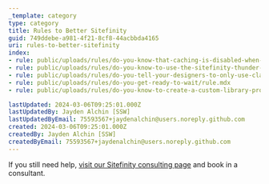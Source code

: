 ```yaml
---
_template: category
type: category
title: Rules to Better Sitefinity
guid: 749ddebe-a981-4f21-8cf8-44acbbda4165
uri: rules-to-better-sitefinity
index:
- rule: public/uploads/rules/do-you-know-that-caching-is-disabled-when-debug-true/rule.mdx
- rule: public/uploads/rules/do-you-know-to-use-the-sitefinity-thunder-visual-studio-extension/rule.mdx
- rule: public/uploads/rules/do-you-tell-your-designers-to-only-use-classes/rule.mdx
- rule: public/uploads/rules/do-you-get-ready-to-wait/rule.mdx
- rule: public/uploads/rules/do-you-know-to-create-a-custom-library-provider/rule.mdx

lastUpdated: 2024-03-06T09:25:01.000Z
lastUpdatedBy: Jayden Alchin [SSW]
lastUpdatedByEmail: 75593567+jaydenalchin@users.noreply.github.com
created: 2024-03-06T09:25:01.000Z
createdBy: Jayden Alchin [SSW]
createdByEmail: 75593567+jaydenalchin@users.noreply.github.com
---
```

If you still need help, [visit our Sitefinity consulting page](https&#58;//www.ssw.com.au/ssw/Consulting/Sitefinity.aspx) and book in a consultant.
